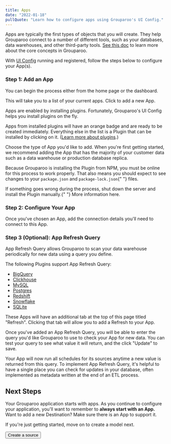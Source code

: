 ```yaml
---
title: Apps
date: "2022-01-18"
pullQuote: "Learn how to configure apps using Grouparoo's UI Config."
---
```


Apps are typically the first types of objects that you will create. They help Grouparoo connect to a number of different tools, such as your databases, data warehouses, and other third-party tools. [See this doc](/docs/getting-started/product-concepts) to learn more about the core concepts in Grouparoo.

With [UI Config](/docs/config) running and registered, follow the steps below to configure your App(s).

### Step 1: Add an App

You can begin the process either from the home page or the dashboard.

<ImageInBrowserFrame
  centered
  alt="UI Config: Add App"
  src="/images/docs/guides/config/app--01-add.png"
  width={1016}
  height={800}
/>

This will take you to a list of your current apps. Click to add a new App.

<ImageInBrowserFrame
  centered
  alt="UI Config: Add App"
  src="/images/docs/guides/config/app--02-add.png"
  width={1011}
  height={800}
/>

Apps are enabled by installing plugins. Fortunately, Grouparoo's UI Config helps you install plugins on the fly.

Apps from installed plugins will have an orange badge and are ready to be created immediately. Everything else in the list is a Plugin that can be installed by clicking on it. ([Learn more about plugins](/docs/installation/plugins).)

Choose the type of App you'd like to add. When you're first getting started, we recommend adding the App that has the majority of your customer data such as a data warehouse or production database replica.

<ImageInBrowserFrame
  centered
  alt="UI Config: Installing App"
  src="/images/docs/guides/config/app--03-plugins.png"
  width={1015}
  height={800}
/>

<Alert variant="warning" className="mt-4">
  <p>
    Because Grouparoo is installing the Plugin from NPM, you must be online for
    this process to work properly. That also means you should expect to see
    changes to your <code>package.json</code> and <code>package-lock.json</code>{" "}
    files.
  </p>
  <p className="mb-0">
    If something goes wrong during the process, shut down the server and install
    the Plugin manually.{" "}
    <Link href="/docs/integrations">More information here</Link>.
  </p>
</Alert>

### Step 2: Configure Your App

Once you've chosen an App, add the connection details you'll need to connect to this App.

<ImageInBrowserFrame
  centered
  alt="UI Config: Configure App"
  src="/images/docs/guides/config/app--04-configure.png"
  width={1018}
  height={800}
/>

### Step 3 (Optional): App Refresh Query

App Refresh Query allows Grouparoo to scan your data warehouse periodically for new data using a query you define.

The following Plugins support App Refresh Query:

- [BigQuery](/docs/integrations/grouparoo-bigquery)
- [Clickhouse](/docs/integrations/grouparoo-clickhouse)
- [MySQL](/docs/integrations/grouparoo-mysql)
- [Postgres](/docs/integrations/grouparoo-postgres)
- [Redshift](/docs/integrations/grouparoo-redshift)
- [Snowflake](/docs/integrations/grouparoo-snowflake)
- [SQLite](/docs/integrations/grouparoo-sqlite)

These Apps will have an additional tab at the top of this page titled "Refresh". Clicking that tab will allow you to add a Refresh to your App.

<ImageInBrowserFrame
  centered
  alt="UI Config: Add App Refresh Query"
  src="/images/docs/guides/config/app--05-add-refresh-query.png"
  width={1012}
  height={800}
/>

Once you've added an App Refresh Query, you will be able to enter the query you'd like Grouparoo to use to check your App for new data. You can test your query to see what value it will return, and the click "Update" to save.

<ImageInBrowserFrame
  centered
  alt="UI Config: Configure App Refresh Query"
  src="/images/docs/guides/config/app--06-configure-refresh-query.png"
  width={1012}
  height={800}
/>

Your App will now run all schedules for its sources anytime a new value is returned from this query. To implement App Refresh Query, it's helpful to have a single place you can check for updates in your database, often implemented as metadata written at the end of an ETL process.

<GeneratedConfigFile configDir="apps" docPath="/docs/config/code-config/apps" />

## Next Steps

Your Grouparoo application starts with apps. As you continue to configure your application, you'll want to remember to **always start with an App.** Want to add a new Destination? Make sure there is an App to support it.

If you're just getting started, move on to create a model next.

<Button href="/docs/config/sources" variant="outline-primary">
  Create a source
</Button>
